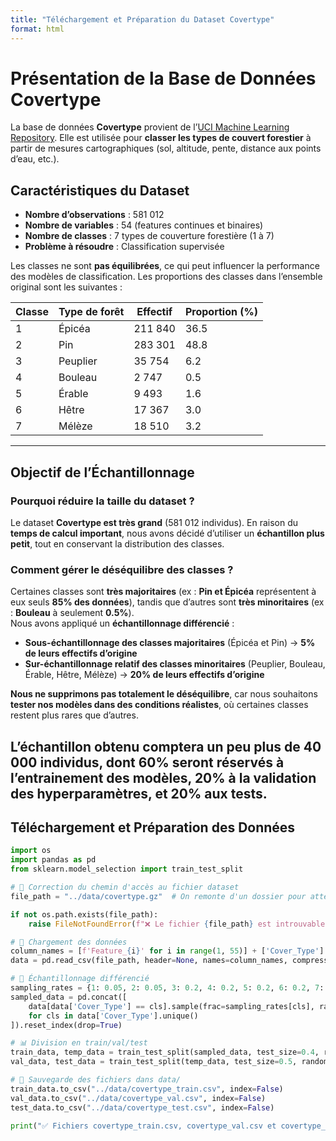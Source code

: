 ```yaml
---
title: "Téléchargement et Préparation du Dataset Covertype"
format: html
---
```

# Présentation de la Base de Données Covertype

La base de données **Covertype** provient de l'[UCI Machine Learning Repository](https://archive.ics.uci.edu/ml/datasets/Covertype). Elle est utilisée pour **classer les types de couvert forestier** à partir de mesures cartographiques (sol, altitude, pente, distance aux points d'eau, etc.).

## Caractéristiques du Dataset

- **Nombre d'observations** : 581 012
- **Nombre de variables** : 54 (features continues et binaires)
- **Nombre de classes** : 7 types de couverture forestière (1 à 7)
- **Problème à résoudre** : Classification supervisée

Les classes ne sont **pas équilibrées**, ce qui peut influencer la performance des modèles de classification. Les proportions des classes dans l’ensemble original sont les suivantes :

| Classe | Type de forêt                   | Effectif | Proportion (%) |
|--------|---------------------------------|-----------|---------------|
| 1      | Épicéa                          | 211 840   | 36.5          |
| 2      | Pin                             | 283 301   | 48.8          |
| 3      | Peuplier                        | 35 754    | 6.2           |
| 4      | Bouleau                         | 2 747     | 0.5           |
| 5      | Érable                          | 9 493     | 1.6           |
| 6      | Hêtre                           | 17 367    | 3.0           |
| 7      | Mélèze                          | 18 510    | 3.2           |

---

## Objectif de l'Échantillonnage

### Pourquoi réduire la taille du dataset ?
Le dataset **Covertype est très grand** (581 012 individus). En raison du **temps de calcul important**, nous avons décidé d'utiliser un **échantillon plus petit**, tout en conservant la distribution des classes.

### Comment gérer le déséquilibre des classes ?
Certaines classes sont **très majoritaires** (ex : **Pin et Épicéa** représentent à eux seuls **85% des données**), tandis que d'autres sont **très minoritaires** (ex : **Bouleau** à seulement **0.5%**).  
Nous avons appliqué un **échantillonnage différencié** :

- **Sous-échantillonnage des classes majoritaires** (Épicéa et Pin) → **5% de leurs effectifs d'origine**
- **Sur-échantillonnage relatif des classes minoritaires** (Peuplier, Bouleau, Érable, Hêtre, Mélèze) → **20% de leurs effectifs d'origine**

**Nous ne supprimons pas totalement le déséquilibre**, car nous souhaitons **tester nos modèles dans des conditions réalistes**, où certaines classes restent plus rares que d'autres.

L'échantillon obtenu comptera un peu plus de 40 000 individus, dont 60% seront réservés à l'entrainement des modèles, 20% à la validation des hyperparamètres, et 20% aux tests.
---

## Téléchargement et Préparation des Données

```python
import os
import pandas as pd
from sklearn.model_selection import train_test_split

# 📂 Correction du chemin d'accès au fichier dataset
file_path = "../data/covertype.gz"  # On remonte d'un dossier pour atteindre data/

if not os.path.exists(file_path):
    raise FileNotFoundError(f"❌ Le fichier {file_path} est introuvable. Vérifiez son emplacement.")

# 🔄 Chargement des données
column_names = [f'Feature_{i}' for i in range(1, 55)] + ['Cover_Type']
data = pd.read_csv(file_path, header=None, names=column_names, compression='gzip')

# 🔢 Échantillonnage différencié
sampling_rates = {1: 0.05, 2: 0.05, 3: 0.2, 4: 0.2, 5: 0.2, 6: 0.2, 7: 0.2}
sampled_data = pd.concat([
    data[data['Cover_Type'] == cls].sample(frac=sampling_rates[cls], random_state=42)
    for cls in data['Cover_Type'].unique()
]).reset_index(drop=True)

# 📊 Division en train/val/test
train_data, temp_data = train_test_split(sampled_data, test_size=0.4, random_state=42, stratify=sampled_data['Cover_Type'])
val_data, test_data = train_test_split(temp_data, test_size=0.5, random_state=42, stratify=temp_data['Cover_Type'])

# 📂 Sauvegarde des fichiers dans data/
train_data.to_csv("../data/covertype_train.csv", index=False)
val_data.to_csv("../data/covertype_val.csv", index=False)
test_data.to_csv("../data/covertype_test.csv", index=False)

print("✅ Fichiers covertype_train.csv, covertype_val.csv et covertype_test.csv créés avec succès dans data/")


```

